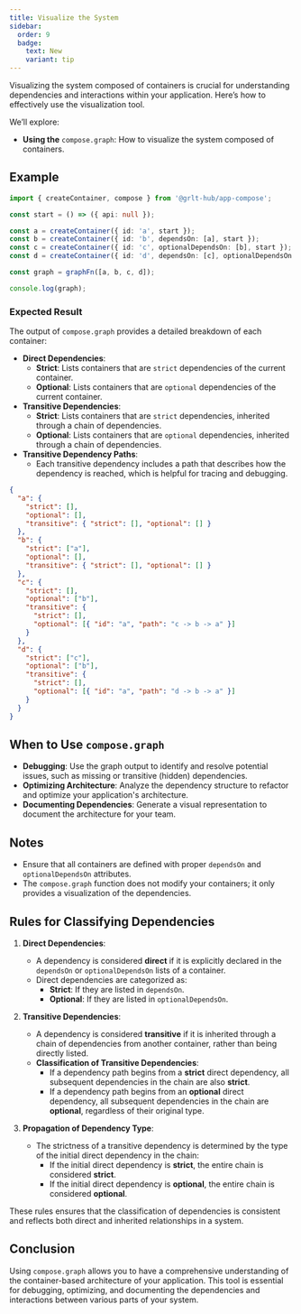 ```yaml
---
title: Visualize the System
sidebar:
  order: 9
  badge:
    text: New
    variant: tip
---
```


Visualizing the system composed of containers is crucial for understanding dependencies and interactions within your application. Here’s how to effectively use the visualization tool.

We’ll explore:

- **Using the** `compose.graph`: How to visualize the system composed of containers.

## Example

```ts {10}
import { createContainer, compose } from '@grlt-hub/app-compose';

const start = () => ({ api: null });

const a = createContainer({ id: 'a', start });
const b = createContainer({ id: 'b', dependsOn: [a], start });
const c = createContainer({ id: 'c', optionalDependsOn: [b], start });
const d = createContainer({ id: 'd', dependsOn: [c], optionalDependsOn: [b], start });

const graph = graphFn([a, b, c, d]);

console.log(graph);
```

### Expected Result

The output of `compose.graph` provides a detailed breakdown of each container:

- **Direct Dependencies**:
  - **Strict**: Lists containers that are `strict` dependencies of the current container.
  - **Optional**: Lists containers that are `optional` dependencies of the current container.
- **Transitive Dependencies**:
  - **Strict**: Lists containers that are `strict` dependencies, inherited through a chain of dependencies.
  - **Optional**: Lists containers that are `optional` dependencies, inherited through a chain of dependencies.
- **Transitive Dependency Paths**:
  - Each transitive dependency includes a path that describes how the dependency is reached, which is helpful for tracing and debugging.

```json
{
  "a": {
    "strict": [],
    "optional": [],
    "transitive": { "strict": [], "optional": [] }
  },
  "b": {
    "strict": ["a"],
    "optional": [],
    "transitive": { "strict": [], "optional": [] }
  },
  "c": {
    "strict": [],
    "optional": ["b"],
    "transitive": {
      "strict": [],
      "optional": [{ "id": "a", "path": "c -> b -> a" }]
    }
  },
  "d": {
    "strict": ["c"],
    "optional": ["b"],
    "transitive": {
      "strict": [],
      "optional": [{ "id": "a", "path": "d -> b -> a" }]
    }
  }
}
```

## When to Use `compose.graph`

- **Debugging**: Use the graph output to identify and resolve potential issues, such as missing or transitive (hidden) dependencies.
- **Optimizing Architecture**: Analyze the dependency structure to refactor and optimize your application's architecture.
- **Documenting Dependencies**: Generate a visual representation to document the architecture for your team.

## Notes

- Ensure that all containers are defined with proper `dependsOn` and `optionalDependsOn` attributes.
- The `compose.graph` function does not modify your containers; it only provides a visualization of the dependencies.

## Rules for Classifying Dependencies

1. **Direct Dependencies**:

   - A dependency is considered **direct** if it is explicitly declared in the `dependsOn` or `optionalDependsOn` lists of a container.
   - Direct dependencies are categorized as:
     - **Strict**: If they are listed in `dependsOn`.
     - **Optional**: If they are listed in `optionalDependsOn`.

2. **Transitive Dependencies**:

   - A dependency is considered **transitive** if it is inherited through a chain of dependencies from another container, rather than being directly listed.
   - **Classification of Transitive Dependencies**:
     - If a dependency path begins from a **strict** direct dependency, all subsequent dependencies in the chain are also **strict**.
     - If a dependency path begins from an **optional** direct dependency, all subsequent dependencies in the chain are **optional**, regardless of their original type.

3. **Propagation of Dependency Type**:
   - The strictness of a transitive dependency is determined by the type of the initial direct dependency in the chain:
     - If the initial direct dependency is **strict**, the entire chain is considered **strict**.
     - If the initial direct dependency is **optional**, the entire chain is considered **optional**.

These rules ensures that the classification of dependencies is consistent and reflects both direct and inherited relationships in a system.

## Conclusion

Using `compose.graph` allows you to have a comprehensive understanding of the container-based architecture of your application. This tool is essential for debugging, optimizing, and documenting the dependencies and interactions between various parts of your system.
